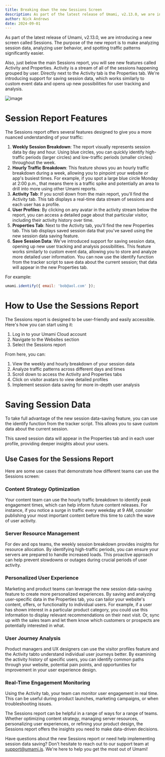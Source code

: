 ```yaml
---
title: Breaking down the new Sessions Screen
description: As part of the latest release of Umami, v2.13.0, we are introducing a new screen called Sessions.
author: Nick Andrews
date: 2024-09-01
---
```


As part of the latest release of Umami, v2.13.0, we are introducing a new screen called Sessions. The purpose of the new report is to make analyzing session data, analyzing user behavior, and spotting traffic patterns significantly easier.

Also, just below the main Sessions report, you will see new features called Activity and Properties. Activity is a stream of all of the sessions happening grouped by user. Directly next to the Activity tab is the Properties tab. We're introducing support for saving session data, which works similarly to custom event data and opens up new possibilities for user tracking and analysis.

![image](https://content.umami.is/images/sessions-screen.png)

# Session Report Features

The Sessions report offers several features designed to give you a more nuanced understanding of your traffic:

1. **Weekly Session Breakdown**: The report visually represents session data by day and hour. Using blue circles, you can quickly identify high-traffic periods (larger circles) and low-traffic periods (smaller circles) throughout the week.
2. **Hourly Traffic Breakdown**: This feature shows you an hourly traffic breakdown during a week, allowing you to pinpoint your website or app's busiest times. For example, if you spot a large blue circle Monday at 2:00 p.m., that means there is a traffic spike and potentially an area to drill into more using other Umami reports.
3. **Activity Tab**: If you scroll down from the main report, you'll find the Activity tab. This tab displays a real-time data stream of sessions and each user has a profile.
4. **User Profiles**: By clicking on any avatar in the activity stream below the report, you can access a detailed page about that particular visitor, including their activity history over time.
5. **Properties Tab**: Next to the Activity tab, you'll find the new Properties tab. This tab displays saved session data that you've saved using the new session data saving feature.
6. **Save Session Data**: We've introduced support for saving session data, opening up new user tracking and analysis possibilities. This feature works
   similarly to custom event data, allowing you to store and analyze more detailed user information. You can now use the identify function from the
   tracker script to save data about the current session; that data will appear in the new Properties tab.

For example:

```javascript
umami.identify({ email: 'bob@aol.com' });
```

# How to Use the Sessions Report

The Sessions report is designed to be user-friendly and easily accessible. Here's how you can start using it:

1. Log in to your Umami Cloud account
2. Navigate to the Websites section
3. Select the Sessions report

From here, you can:

1. View the weekly and hourly breakdown of your session data
2. Analyze traffic patterns across different days and times
3. Scroll down to access the Activity and Properties tabs
4. Click on visitor avatars to view detailed profiles
5. Implement session data saving for more in-depth user analysis

# Saving Session Data

To take full advantage of the new session data-saving feature, you can use the identify function from the tracker script. This allows you to save custom data about the current session.

This saved session data will appear in the Properties tab and in each user profile, providing deeper insights about your users.

## Use Cases for the Sessions Report

Here are some use cases that demonstrate how different teams can use the Sessions screen:

### Content Strategy Optimization

Your content team can use the hourly traffic breakdown to identify peak engagement times, which can help inform future content releases. For instance, if you notice a surge in traffic every weekday at 9 AM, consider publishing your most important content before this time to catch the wave of user activity.

### Server Resource Management

For dev and ops teams, the weekly session breakdown provides insights for resource allocation. By identifying high-traffic periods, you can ensure your servers are prepared to handle increased loads. This proactive approach can help prevent slowdowns or outages during crucial periods of user activity.

### Personalized User Experience

Marketing and product teams can leverage the new session data-saving feature to create more personalized experiences. By saving and analyzing user-specific data in the Properties tab, you can tailor your website's content, offers, or functionality to individual users. For example, if a user has shown interest in a particular product category, you could use this information to display relevant recommendations on their next visit. Or, sync up with the sales team and let them know which customers or prospects are potentially interested in what.

### User Journey Analysis

Product managers and UX designers can use the visitor profiles feature and the Activity tabto understand individual user journeys better. By examining the activity history of specific users, you can identify common paths through your website, potential pain points, and opportunities for improvement in your user experience design.

### Real-Time Engagement Monitoring

Using the Activity tab, your team can monitor user engagement in real time. This can be useful during product launches, marketing campaigns, or when troubleshooting issues.

The Sessions report can be helpful in a range of ways for a range of teams. Whether optimizing content strategy, managing server resources, personalizing user experiences, or refining your product design, the Sessions report offers the insights you need to make data-driven decisions.

Have questions about the new Sessions report or need help implementing session data saving? Don't hesitate to reach out to our support team at support@umami.is. We're here to help you get the most out of Umami!
